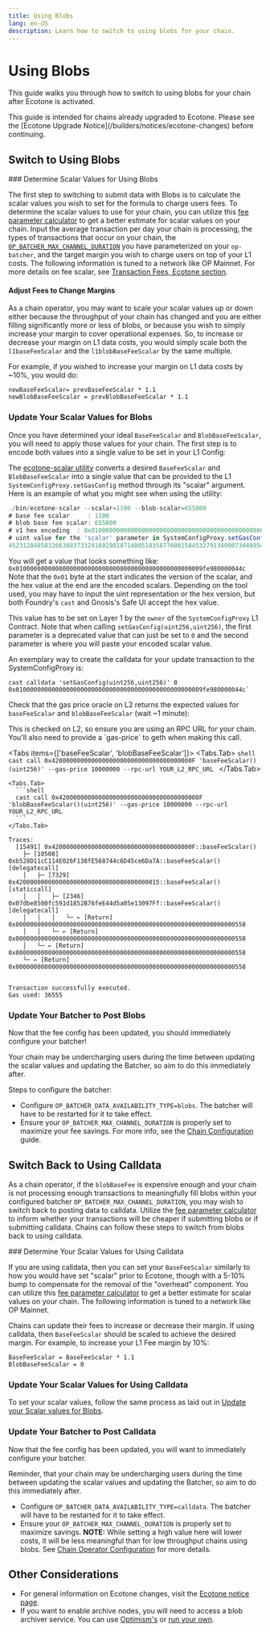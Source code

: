 ```yaml
---
title: Using Blobs
lang: en-US
description: Learn how to switch to using blobs for your chain.
---
```



# Using Blobs

This guide walks you through how to switch to using blobs for your chain after Ecotone is activated.

<Callout type="info">
  This guide is intended for chains already upgraded to Ecotone. Please see the [Ecotone Upgrade Notice](/builders/notices/ecotone-changes) before continuing.
</Callout>

## Switch to Using Blobs

<Steps>
  ### Determine Scalar Values for Using Blobs

  The first step to switching to submit data with Blobs is to calculate the
  scalar values you wish to set for the formula to charge users fees.
  To determine the scalar values to use for your chain, you can utilize this [fee parameter calculator](https://docs.google.com/spreadsheets/d/12VIiXHaVECG2RUunDSVJpn67IQp9NHFJqUsma2PndpE/edit)
  to get a better estimate for scalar values on your chain. Input the average transaction per day your chain is processing, the types of transactions that occur on your chain, the [`OP_BATCHER_MAX_CHANNEL_DURATION`](https://docs.optimism.io/builders/chain-operators/management/configuration#setting-your--op_batcher_max_channel_duration) you have parameterized on your `op-batcher`, and the target margin you wish to charge users on top of your L1 costs. The following
  information is tuned to a network like OP Mainnet.
  For more details on fee scalar, see [Transaction Fees, Ecotone section](/stack/transactions/fees#ecotone).

  #### Adjust Fees to Change Margins

  As a chain operator, you may want to scale your scalar values up or down either because the throughput of your chain has changed and you are either filling significantly more or less of blobs, or because you wish to simply increase your margin to cover operational expenses.
  So, to increase or decrease your margin on L1 data costs, you would simply scale both the `l1baseFeeScalar` and the `l1blobBaseFeeScalar` by the same multiple.

  For example, if you wished to increase your margin on L1 data costs by \~10%, you would do:

  ```
  newBaseFeeScalar= prevBaseFeeScalar * 1.1
  newBlobBaseFeeScalar = prevBlobBaseFeeScalar * 1.1
  ```

  ### Update Your Scalar Values for Blobs

  Once you have determined your ideal `BaseFeeScalar` and `BlobBaseFeeScalar`, you will need to apply those values for your chain. The first step is to encode both values into a single value to be set in your L1 Config:

  The [ecotone-scalar utility](https://github.com/ethereum-optimism/optimism/tree/develop/op-chain-ops/cmd/ecotone-scalar) converts a desired `BaseFeeScalar` and `BlobBaseFeeScalar` into a single value that can be provided to the L1 `SystemConfigProxy.setGasConfig` method through its "scalar" argument.
  Here is an example of what you might see when using the utility:

  ```js
  ./bin/ecotone-scalar --scalar=1100 --blob-scalar=655000
  # base fee scalar     : 1100
  # blob base fee scalar: 655000
  # v1 hex encoding  : 0x0100000000000000000000000000000000000000000000000009fe980000044c
  # uint value for the 'scalar' parameter in SystemConfigProxy.setGasConfig():
  452312848583266388373324160190187140051835877600158453279134000734489543756
  ```

  You will get a value that looks something like: `0x0100000000000000000000000000000000000000000000000009fe980000044c`
  Note that the `0x01` byte at the start indicates the version of the scalar, and the hex value at the end are the encoded scalars.
  Depending on the tool used, you may have to input the uint representation or the hex version, but both Foundry's `cast` and Gnosis's Safe UI accept the hex value.

  This value has to be set on Layer 1 by the `owner` of the `SystemConfigProxy` L1 Contract. Note that when calling `setGasConfig(uint256,uint256)`, the first parameter is a deprecated value that can just be set to `0` and the second parameter is where you will paste your encoded scalar value.

  An exemplary way to create the calldata for your update transaction to the SystemConfigProxy is:

  ```shell
  cast calldata 'setGasConfig(uint256,uint256)' 0 0x0100000000000000000000000000000000000000000000000009fe980000044c`
  ```

  Check that the gas price oracle on L2 returns the expected values for `baseFeeScalar` and `blobBaseFeeScalar` (wait \~1 minute):

  <Callout type="info">
    This is checked on L2, so ensure you are using an RPC URL for your chain. You'll also need to provide a `gas-price` to geth when making this call.
  </Callout>

  <Tabs items={['baseFeeScalar', 'blobBaseFeeScalar']}>
    <Tabs.Tab>
      ```shell
      cast call 0x420000000000000000000000000000000000000F 'baseFeeScalar()(uint256)' --gas-price 10000000 --rpc-url YOUR_L2_RPC_URL
      ```
    </Tabs.Tab>

    <Tabs.Tab>
      ```shell
      cast call 0x420000000000000000000000000000000000000F 'blobBaseFeeScalar()(uint256)' --gas-price 10000000 --rpc-url YOUR_L2_RPC_URL
      ```
    </Tabs.Tab>
  </Tabs>

~~~shell
Traces:
  [15491] 0x420000000000000000000000000000000000000F::baseFeeScalar()
    ├─ [10508] 0xb528D11cC114E026F138fE568744c6D45ce6Da7A::baseFeeScalar() [delegatecall]
    │   ├─ [7329] 0x4200000000000000000000000000000000000015::baseFeeScalar() [staticcall]
    │   │   ├─ [2346] 0x07dbe8500fc591d1852B76feE44d5a05e13097Ff::baseFeeScalar() [delegatecall]
    │   │   │   └─ ← [Return] 0x0000000000000000000000000000000000000000000000000000000000000558
    │   │   └─ ← [Return] 0x0000000000000000000000000000000000000000000000000000000000000558
    │   └─ ← [Return] 0x0000000000000000000000000000000000000000000000000000000000000558
    └─ ← [Return] 0x0000000000000000000000000000000000000000000000000000000000000558


Transaction successfully executed.
Gas used: 36555
~~~
  ### Update Your Batcher to Post Blobs

  Now that the fee config has been updated, you should immediately configure your batcher!

  <Callout type="warning">
    Your chain may be undercharging users during the time between updating the scalar values and updating the Batcher, so aim to do this immediately after.
  </Callout>

  Steps to configure the batcher:

  *   Configure `OP_BATCHER_DATA_AVAILABILITY_TYPE=blobs`. The batcher will have to be restarted for it to take effect.
  *   Ensure your `OP_BATCHER_MAX_CHANNEL_DURATION` is properly set to maximize your fee savings. For more info, see the [Chain Configuration](/builders/chain-operators/management/configuration#op-batcher-configuration) guide.
</Steps>

## Switch Back to Using Calldata

As a chain operator, if the `blobBaseFee` is expensive enough and your chain is
not processing enough transactions to meaningfully fill blobs within your
configured batcher `OP_BATCHER_MAX_CHANNEL_DURATION`, you may wish to switch
back to posting data to calldata. Utilize the [fee parameter calculator](https://docs.google.com/spreadsheets/d/12VIiXHaVECG2RUunDSVJpn67IQp9NHFJqUsma2PndpE/edit) to inform whether your transactions will be cheaper if submitting blobs or if submitting calldata. Chains can follow these steps to switch from
blobs back to using calldata.

<Steps>
  ### Determine Your Scalar Values for Using Calldata

  If you are using calldata, then you can set your `BaseFeeScalar` similarly to
  how you would have set "scalar" prior to Ecotone, though with a 5-10% bump to
  compensate for the removal of the "overhead" component.
  You can utilize this [fee parameter calculator](https://docs.google.com/spreadsheets/d/12VIiXHaVECG2RUunDSVJpn67IQp9NHFJqUsma2PndpE/edit)
  to get a better estimate for scalar values on your chain. The following
  information is tuned to a network like OP Mainnet.

  Chains can update their fees to increase or decrease their margin. If using calldata, then `BaseFeeScalar` should be scaled to achieve the desired margin.
  For example, to increase your L1 Fee margin by 10%:

  ```
  BaseFeeScalar = BaseFeeScalar * 1.1
  BlobBaseFeeScalar = 0
  ```

  ### Update Your Scalar Values for Using Calldata

  To set your scalar values, follow the same process as laid out in [Update your Scalar values for Blobs](#update-your-scalar-values-for-blobs).

  ### Update Your Batcher to Post Calldata

  Now that the fee config has been updated, you will want to immediately configure your batcher.

  <Callout>
    Reminder, that your chain may be undercharging users during the time between updating the scalar values and updating the Batcher, so aim to do this immediately after.
  </Callout>

  *   Configure `OP_BATCHER_DATA_AVAILABILITY_TYPE=calldata`. The batcher will have to be restarted for it to take effect.
  *   Ensure your `OP_BATCHER_MAX_CHANNEL_DURATION` is properly set to maximize savings. **NOTE:** While setting a high value here will lower costs, it will be less meaningful than for low throughput chains using blobs. See [Chain Operator Configuration](/builders/chain-operators/management/configuration#op-batcher-configuration) for more details.
</Steps>

## Other Considerations

*   For general information on Ecotone changes, visit the [Ecotone notice page](/builders/notices/ecotone-changes).
*   If you want to enable archive nodes, you will need to access a blob archiver service. You can use [Optimism's](/builders/node-operators/management/snapshots#op-mainnet-archive-node) or [run your own](/builders/chain-operators/tools/explorer#create-an-archive-node).
